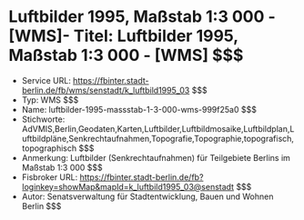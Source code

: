 # Luftbilder 1995, Maßstab 1:3 000 - [WMS]- Titel: Luftbilder 1995, Maßstab 1:3 000 - [WMS] $$$
- Service URL: https://fbinter.stadt-berlin.de/fb/wms/senstadt/k_luftbild1995_03 $$$
- Typ: WMS $$$
- Name: luftbilder-1995-massstab-1-3-000-wms-999f25a0 $$$
- Stichworte: AdVMIS,Berlin,Geodaten,Karten,Luftbilder,Luftbildmosaike,Luftbildplan,Luftbildpläne,Senkrechtaufnahmen,Topografie,Topographie,topografisch,topographisch $$$
- Anmerkung: Luftbilder (Senkrechtaufnahmen) für Teilgebiete Berlins im Maßstab  1:3 000 $$$
- Fisbroker URL: https://fbinter.stadt-berlin.de/fb?loginkey=showMap&mapId=k_luftbild1995_03@senstadt $$$
- Autor: Senatsverwaltung für Stadtentwicklung, Bauen und Wohnen Berlin $$$
